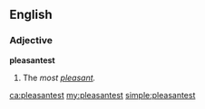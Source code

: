 ==English==

===Adjective===
'''pleasantest'''

# {{en-superlative of|pleasant}}  The ''most [[pleasant]].''

[[ca:pleasantest]]
[[my:pleasantest]]
[[simple:pleasantest]]
